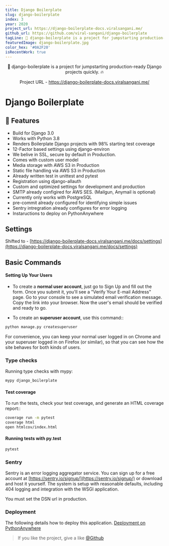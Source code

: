 ```yaml
---
title: Django Boilerplate
slug: django-boilerplate
index: 3
year: 2020
project_url: https://django-boilerplate-docs.viralsangani.me/
github_url: https://github.com/viral-sangani/django-boilerplate
tagLine: 🐍 django-boilerplate is a project for jumpstarting production-ready Django projects quickly. 🔥
featuredImage: django-boilerplate.jpg
color_hex: '#0A2F20'
isRecentWork: true
---
```


<p align="center">
    🐍 django-boilerplate is a project for jumpstarting production-ready Django
    projects quickly. 🔥
</p>

<p align="center">
    Project URL -
    <a href="https://django-boilerplate-docs.viralsangani.me/">
        https://django-boilerplate-docs.viralsangani.me/
    </a>
</p>

# Django Boilerplate

## 🌟 Features

-   Build for Django 3.0
-   Works with Python 3.8
-   Renders Boilerplate Django projects with 98% starting test coverage
-   12-Factor based settings using django-environ
-   We belive in SSL, secure by default in Production.
-   Comes with custom user model
-   Media storage with AWS S3 in Production
-   Static file handling via AWS S3 in Production
-   Already written test in unittest and pytest
-   Registration using django-allauth
-   Custom and optimized settings for development and production
-   SMTP already configired for AWS SES. (Mailgun, Anymail is optional)
-   Currently only works with PostgreSQL
-   pre-commit already configured for identifying simple issues
-   Sentry intregration already configures for error logging
-   Instaructions to deploy on PythonAnywhere

## Settings

Shifted to - [https://django-boilerplate-docs.viralsangani.me/docs/settings](https://django-boilerplate-docs.viralsangani.me/docs/settings)

## Basic Commands

#### Setting Up Your Users

-   To create a **normal user account**, just go to Sign Up and fill out the form. Once you submit it, you'll see a "Verify Your E-mail Address" page. Go to your console to see a simulated email verification message. Copy the link into your browser. Now the user's email should be verified and ready to go.

-   To create an **superuser account**, use this command::

```bash
python manage.py createsuperuser
```

For convenience, you can keep your normal user logged in on Chrome and your superuser logged in on Firefox (or similar), so that you can see how the site behaves for both kinds of users.

### Type checks

Running type checks with mypy:

```bash
mypy django_boilerplate
```

#### Test coverage

To run the tests, check your test coverage, and generate an HTML coverage report::

```bash
coverage run -m pytest
coverage html
open htmlcov/index.html
```

#### Running tests with py.test

```bash
pytest
```

### Sentry

Sentry is an error logging aggregator service. You can sign up for a free account at [https://sentry.io/signup/](https://sentry.io/signup/) or download and host it yourself.
The system is setup with reasonable defaults, including 404 logging and integration with the WSGI application.

You must set the DSN url in production.

### Deployment

The following details how to deploy this application.
[Deployment on PythonAnywhere](https://django-boilerplate-docs.viralsangani.me/docs/deployment_on_pythonanywhere)

> If you like the project, give a like [@Github](https://github.com/viral-sangani/django-boilerplate)

